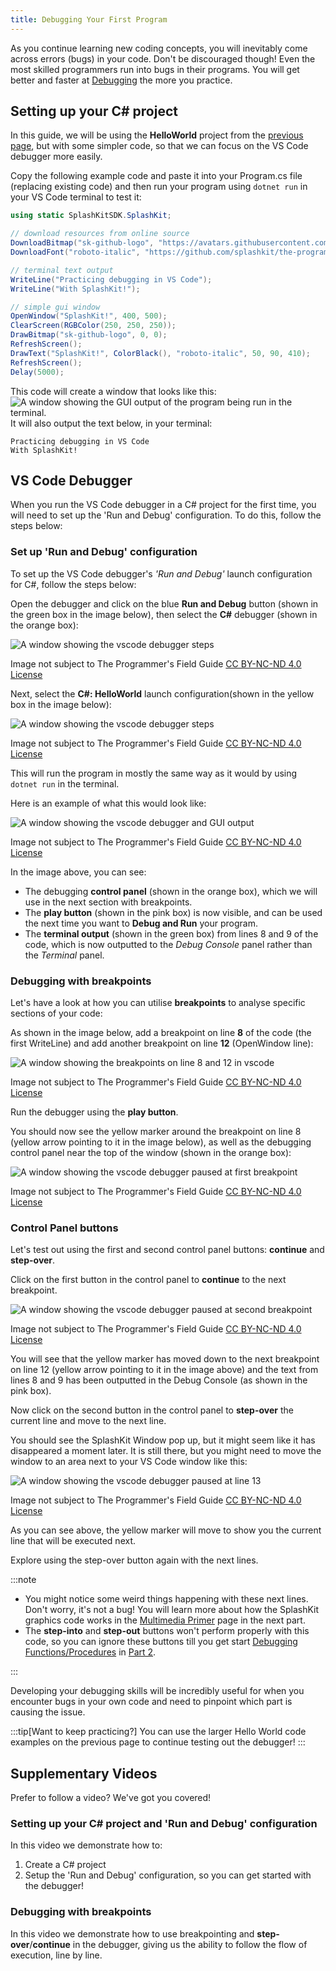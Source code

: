 ```yaml
---
title: Debugging Your First Program
---
```


As you continue learning new coding concepts, you will inevitably come across errors (bugs) in your code. Don't be discouraged though! Even the most skilled programmers run into bugs in their programs. You will get better and faster at [Debugging](/book/part-0-getting-started/3-building-programs/2-trailside/04-0-debug) the more you practice.

## Setting up your C# project

In this guide, we will be using the **HelloWorld** project from the [previous page](/book/part-0-getting-started/3-building-programs/1-tour/2-hello-world-gui), but with some simpler code, so that we can focus on the VS Code debugger more easily.

Copy the following example code and paste it into your Program.cs file (replacing existing code) and then run your program using `dotnet run` in your VS Code terminal to test it:

```cs
using static SplashKitSDK.SplashKit;

// download resources from online source
DownloadBitmap("sk-github-logo", "https://avatars.githubusercontent.com/u/16730454?s=400&u=1c5ea7f86f40253bd5883ab2380257f614b44187&v=4", 443);
DownloadFont("roboto-italic", "https://github.com/splashkit/the-programmers-field-guide/raw/main/public/resources/code-examples/part-0/Roboto-Italic.ttf", 443);

// terminal text output
WriteLine("Practicing debugging in VS Code");
WriteLine("With SplashKit!");

// simple gui window
OpenWindow("SplashKit!", 400, 500);
ClearScreen(RGBColor(250, 250, 250));
DrawBitmap("sk-github-logo", 0, 0);
RefreshScreen();
DrawText("SplashKit!", ColorBlack(), "roboto-italic", 50, 90, 410);
RefreshScreen();
Delay(5000);
```

This code will create a window that looks like this:
![A window showing the GUI output of the program being run in the terminal.](./images/hello-debugger/splashkit-gui-hello-debugging.png)
It will also output the text below, in your terminal:

```text
Practicing debugging in VS Code
With SplashKit!
```

## VS Code Debugger

When you run the VS Code debugger in a C# project for the first time, you will need to set up the 'Run and Debug' configuration. To do this, follow the steps below:

### Set up 'Run and Debug' configuration

To set up the VS Code debugger's *'Run and Debug'* launch configuration for C#, follow the steps below:

Open the debugger and click on the blue **Run and Debug** button (shown in the green box in the image below), then select the **C#** debugger (shown in the orange box):

![A window showing the vscode debugger steps](./images/hello-debugger/select-csharp-debugger.png)
<div class="caption">Image not subject to The Programmer's Field Guide <a href="https://creativecommons.org/licenses/by-nc-nd/4.0/">CC BY-NC-ND 4.0 License</a></div>

Next, select the **C#: HelloWorld** launch configuration(shown in the yellow box in the image below):

![A window showing the vscode debugger steps](./images/hello-debugger/select-launch-config.png)
<div class="caption">Image not subject to The Programmer's Field Guide <a href="https://creativecommons.org/licenses/by-nc-nd/4.0/">CC BY-NC-ND 4.0 License</a></div>

This will run the program in mostly the same way as it would by using `dotnet run` in the terminal.

Here is an example of what this would look like:

![A window showing the vscode debugger and GUI output](./images/hello-debugger/run-with-debugger.png)
<div class="caption">Image not subject to The Programmer's Field Guide <a href="https://creativecommons.org/licenses/by-nc-nd/4.0/">CC BY-NC-ND 4.0 License</a></div>

In the image above, you can see:

- The debugging **control panel** (shown in the orange box), which we will use in the next section with breakpoints.
- The **play button** (shown in the pink box) is now visible, and can be used the next time you want to **Debug and Run** your program.
- The **terminal output** (shown in the green box) from lines 8 and 9 of the code, which is now outputted to the *Debug Console* panel rather than the *Terminal* panel.

### Debugging with breakpoints

Let's have a look at how you can utilise **breakpoints** to analyse specific sections of your code:

As shown in the image below, add a breakpoint on line **8** of the code (the first WriteLine) and add another breakpoint on line **12** (OpenWindow line):

![A window showing the breakpoints on line 8 and 12 in vscode](./images/hello-debugger/breakpoints-vscode.png)
<div class="caption">Image not subject to The Programmer's Field Guide <a href="https://creativecommons.org/licenses/by-nc-nd/4.0/">CC BY-NC-ND 4.0 License</a></div>

Run the debugger using the **play button**.

You should now see the yellow marker around the breakpoint on line 8 (yellow arrow pointing to it in the image below), as well as the debugging control panel near the top of the window (shown in the orange box):

![A window showing the vscode debugger paused at first breakpoint](./images/hello-debugger/run-with-breakpoint-line-8.png)
<div class="caption">Image not subject to The Programmer's Field Guide <a href="https://creativecommons.org/licenses/by-nc-nd/4.0/">CC BY-NC-ND 4.0 License</a></div>

### Control Panel buttons

Let's test out using the first and second control panel buttons: **continue** and **step-over**.

Click on the first button in the control panel to **continue** to the next breakpoint.

![A window showing the vscode debugger paused at second breakpoint](./images/hello-debugger/run-with-breakpoint-line-12.png)
<div class="caption">Image not subject to The Programmer's Field Guide <a href="https://creativecommons.org/licenses/by-nc-nd/4.0/">CC BY-NC-ND 4.0 License</a></div>

You will see that the yellow marker has moved down to the next breakpoint on line 12 (yellow arrow pointing to it in the image above) and the text from lines 8 and 9 has been outputted in the Debug Console (as shown in the pink box).

Now click on the second button in the control panel to **step-over** the current line and move to the next line.

You should see the SplashKit Window pop up, but it might seem like it has disappeared a moment later. It is still there, but you might need to move the window to an area next to your VS Code window like this:

![A window showing the vscode debugger paused at line 13](./images/hello-debugger/run-with-breakpoint-line-13.png)
<div class="caption">Image not subject to The Programmer's Field Guide <a href="https://creativecommons.org/licenses/by-nc-nd/4.0/">CC BY-NC-ND 4.0 License</a></div>

As you can see above, the yellow marker will move to show you the current line that will be executed next.

Explore using the step-over button again with the next lines.

:::note

- You might notice some weird things happening with these next lines. Don't worry, it's not a bug! You will learn more about how the SplashKit graphics code works in the [Multimedia Primer](/book/part-1-instructions/1-sequence-and-data/2-trailside/11-2-graphics) page in the next part.
- The **step-into** and **step-out** buttons won't perform properly with this code, so you can ignore these buttons till you get start [Debugging Functions/Procedures](/book/part-2-organised-code/2-organising-code/2-trailside/04-function-decl/#debugging) in [Part 2](/book/part-2-organised-code/00-part-2-programs-as-organised-code/).

:::

Developing your debugging skills will be incredibly useful for when you encounter bugs in your own code and need to pinpoint which part is causing the issue.

:::tip[Want to keep practicing?]
You can use the larger Hello World code examples on the previous page to continue testing out the debugger!
:::

## Supplementary Videos

Prefer to follow a video? We've got you covered!

### Setting up your C# project and 'Run and Debug' configuration

<div class="not-content">
  <YouTube id="xo14LPTapKU" params="fs=1&modestbranding=1&rel=0&autoplay=1"/>
</div>

In this video we demonstrate how to:
1. Create a C# project
2. Setup the 'Run and Debug' configuration, so you can get started with the debugger!

### Debugging with breakpoints

<div class="not-content">
  <YouTube id="M_b601gHu2g" params="fs=1&modestbranding=1&rel=0&autoplay=1"/>
</div>

In this video we demonstrate how to use breakpointing and **step-over**/**continue** in the debugger, giving us the ability to follow the flow of execution, line by line.
